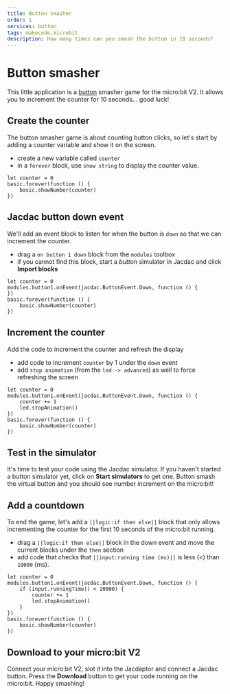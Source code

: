 ```yaml
---
title: Button smasher
order: 1
services: button
tags: makecode,microbit
description: How many times can you smash the button in 10 seconds?
---
```


# Button smasher

This little application is a [button](/clients/makecode/extensions/button) smasher
game for the micro:bit V2. It allows you to increment the counter for 10 seconds... good luck!

## Create the counter

The button smasher game is about counting button clicks, so let's start
by adding a counter variable and show it on the screen.

-   create a new variable called `counter`
-   in a `forever` block, use `show string` to display the counter value.

```blocks
let counter = 0
basic.forever(function () {
    basic.showNumber(counter)
})
```

## Jacdac button down event

We'll add an event block to listen for when the button is `down` so that we can increment the counter.

-   drag a `on button 1 down` block from the `modules` toolbox
-   if you cannot find this block, start a _button_ simulator in Jacdac and click **Import blocks**

```blocks
let counter = 0
modules.button1.onEvent(jacdac.ButtonEvent.Down, function () {
})
basic.forever(function () {
    basic.showNumber(counter)
})
```

## Increment the counter

Add the code to increment the counter and refresh the display

-   add code to increment `counter` by 1 under the `down` event
-   add `stop animation` (from the `led -> advanced`) as well to force refreshing the screen

```blocks
let counter = 0
modules.button1.onEvent(jacdac.ButtonEvent.Down, function () {
    counter += 1
    led.stopAnimation()
})
basic.forever(function () {
    basic.showNumber(counter)
})
```

## Test in the simulator

It's time to test your code using the Jacdac simulator. If you haven't started a button simulator yet,
click on **Start simulators** to get one.
Button smash the virtual button and you should see number increment on the micro:bit!

## Add a countdown

To end the game, let's add a `||logic:if then else||` block that only allows incrementing
the counter for the first 10 seconds of the micro:bit running.

-   drag a `||logic:if then else||` block in the down event and move the current blocks under the `then` section
-   add code that checks that `||input:running time (ms)||` is less (<) than `10000` (ms).

```blocks
let counter = 0
modules.button1.onEvent(jacdac.ButtonEvent.Down, function () {
    if (input.runningTime() < 10000) {
        counter += 1
        led.stopAnimation()
    }
})
basic.forever(function () {
    basic.showNumber(counter)
})
```

## Download to your micro:bit V2

Connect your micro:bit V2, slot it into the Jacdaptor and connect a Jacdac button.
Press the **Download** button to get your code running on the micro:bit. Happy smashing!

<MakeCodeProjectFooter serviceNames="button" />
